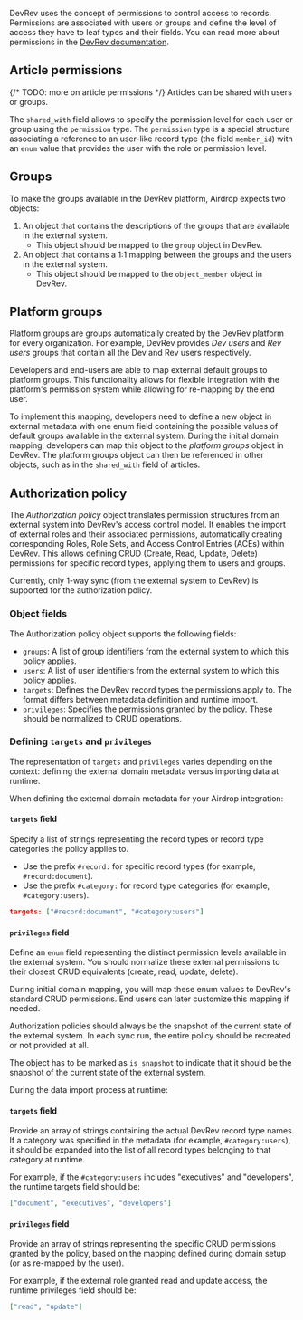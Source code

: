 DevRev uses the concept of permissions to control access to records. 
Permissions are associated with users or groups and define the level of access they have to leaf types and their fields.
You can read more about permissions in the [DevRev documentation](https://devrev.ai/docs/product/access-control).

## Article permissions

{/* TODO: more on article permissions */}
Articles can be shared with users or groups.

The `shared_with` field allows to specify the permission level for each user or group using the `permission` type.
The `permission` type is a special structure associating a reference to an user-like record type (the field `member_id`)
with an `enum` value that provides the user with the role or permission level.

## Groups

To make the groups available in the DevRev platform, Airdrop expects two objects:

1. An object that contains the descriptions of the groups that are available in the external system.
    - This object should be mapped to the `group` object in DevRev.
2. An object that contains a 1:1 mapping between the groups and the users in the external system.
    - This object should be mapped to the `object_member` object in DevRev.

## Platform groups

Platform groups are groups automatically created by the DevRev platform for every organization. 
For example, DevRev provides *Dev users* and *Rev users* groups that contain all the Dev and Rev users respectively.

Developers and end-users are able to map external default groups to platform groups. 
This functionality allows for flexible integration with the platform's permission system while allowing for re-mapping by the end user.

To implement this mapping, developers need to define a new object in external metadata with one enum field containing the possible values of default groups available in the external system. During the initial domain mapping, developers can map this object to the *platform groups* object in DevRev. The platform groups object can then be referenced in other objects, such as in the `shared_with` field of articles.

## Authorization policy

The *Authorization policy* object translates permission structures from an external system into DevRev's access control model. It enables the import of external roles and their associated permissions, automatically creating corresponding Roles, Role Sets, and Access Control Entries (ACEs) within DevRev. This allows defining CRUD (Create, Read, Update, Delete) permissions for specific record types, applying them to users and groups.

<Info>
Currently, only 1-way sync (from the external system to DevRev) is supported for the authorization policy.
</Info>

### Object fields

The Authorization policy object supports the following fields:

- `groups`: A list of group identifiers from the external system to which this policy applies.
- `users`: A list of user identifiers from the external system to which this policy applies.
- `targets`: Defines the DevRev record types the permissions apply to. The format differs between metadata definition and runtime import.
- `privileges`: Specifies the permissions granted by the policy. These should be normalized to CRUD operations.

### Defining `targets` and `privileges`

The representation of `targets` and `privileges` varies depending on the context: defining the external domain metadata versus importing data at runtime.

<Tabs>
<Tab title="External domain metadata">

When defining the external domain metadata for your Airdrop integration:

#### `targets` field

Specify a list of strings representing the record types or record type categories the policy applies to.
- Use the prefix `#record:` for specific record types (for example, `#record:document`).
- Use the prefix `#category:` for record type categories (for example, `#category:users`).

```json title="Example: Metadata targets field"
targets: ["#record:document", "#category:users"]
```

#### `privileges` field

Define an `enum` field representing the distinct permission levels available in the external system. You should normalize these external permissions to their closest CRUD equivalents (create, read, update, delete).

During initial domain mapping, you will map these enum values to DevRev's standard CRUD permissions. End users can later customize this mapping if needed.


<Warning>
Authorization policies should always be the snapshot of the current state of the external system. In each sync run, the entire policy should be recreated or not provided at all.

The object has to be marked as `is_snapshot` to indicate that it should be the snapshot of the current state of the external system.
</Warning>

</Tab>
<Tab title="Runtime import">

During the data import process at runtime:

#### `targets` field

Provide an array of strings containing the actual DevRev record type names. If a category was specified in the metadata (for example, `#category:users`), it should be expanded into the list of all record types belonging to that category at runtime.

For example, if the `#category:users` includes "executives" and "developers", the runtime targets field should be:
```json
["document", "executives", "developers"]
```

#### `privileges` field

Provide an array of strings representing the specific CRUD permissions granted by the policy, based on the mapping defined during domain setup (or as re-mapped by the user).

For example, if the external role granted read and update access, the runtime privileges field should be:
```json
["read", "update"]
```

</Tab>
</Tabs>




